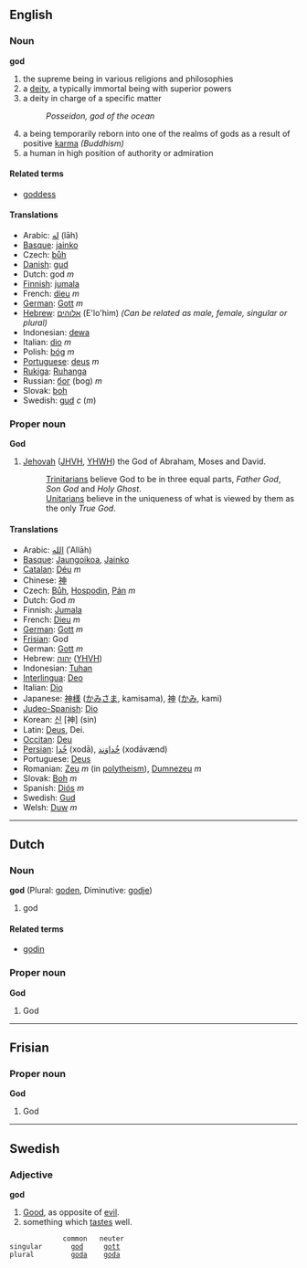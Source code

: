 ==English==
===Noun===
'''god'''

#the supreme being in various religions and philosophies
#a [[deity]], a typically immortal being with superior powers
#a deity in charge of a specific matter
#: ''Posseidon, god of the ocean''
#a being temporarily reborn into one of the realms of gods as a result of positive [[karma]] ''(Buddhism)''
#a human in high position of authority or admiration

====Related terms====
*[[goddess]]

====Translations====
*Arabic: [[له]] (lāh)
*[[Basque]]: [[jainko]]
*Czech: [[bůh]]
*[[Danish]]: [[gud]]
*Dutch: god ''m''
*[[Finnish]]: [[jumala]]
*French: [[dieu]] ''m''
*[[German]]: [[Gott]] ''m''
*[[Hebrew]]: [[אלוהים]] (E'lo'him) ''(Can be related as male, female, singular or plural)''
*Indonesian: [[dewa]]
*Italian: [[dio]] ''m''
*Polish: [[bóg]] ''m''
*[[Portuguese]]: [[deus]] ''m''
*[[Rukiga]]: [[Ruhanga]]
*Russian: [[бoг]] (bog) ''m''
*Slovak: [[boh]]
*Swedish: [[gud]] ''c'' (''m'')

===Proper noun===
'''God'''

# [[Jehovah]] ([[JHVH]], [[YHWH]]) the God of Abraham, Moses and David.
#:[[Trinitarian]]s believe God to be in three equal parts, ''Father God'', ''Son God'' and ''Holy Ghost''.
#:[[Unitarian]]s believe in the uniqueness of what is viewed by them as the only ''True God''.

====Translations====
*Arabic: [[الله]] (ʾAllāh)
*[[Basque]]: [[Jaungoikoa]], [[Jainko]]
*[[Catalan]]: [[Déu]] ''m''
*Chinese: [[神]]
*Czech: [[Bůh]], [[Hospodin]], [[Pán]] ''m''
*Dutch: God ''m''
*Finnish: [[Jumala]]
*French: [[Dieu]] ''m''
*[[German]]: [[Gott]] ''m''
*[[Frisian]]: God
*German: [[Gott]] ''m''
*Hebrew: [[יהוה]] ([[YHVH]])
*Indonesian: [[Tuhan]]
*[[Interlingua]]: [[Deo]]
*Italian: [[Dio]]
*Japanese: [[神様]] ([[かみさま]], kamisama), [[神]] ([[かみ]], kami)
*[[Judeo-Spanish]]: [[Dio]]
*Korean: [[신]] [神] (sin)
*Latin: [[Deus]], Dei.
*[[Occitan]]: [[Deu]]
*[[Persian]]: [[خُدا]] (xodā), [[خُداوَند]] (xodāvænd)
*Portuguese: [[Deus]]
*Romanian: [[Zeu]] ''m'' (in [[polytheism]]), [[Dumnezeu]] ''m''
*Slovak: [[Boh]] ''m''
*Spanish: [[Diós]] ''m''
*Swedish: [[Gud]]
*Welsh: [[Duw]] ''m''

----
==Dutch==
===Noun===
'''god''' (Plural: [[goden]], Diminutive: [[godje]])

#god

====Related terms====
*[[godin]]

===Proper noun===
'''God'''

#God

----
==Frisian==
===Proper noun===
'''God'''

#God

----
==Swedish==
===Adjective===

'''god'''

# [[Good]], as opposite of [[evil]].
# something which [[taste]]s well. 
              common   neuter
 singular       [[god]]     [[gott]]
 plural         [[goda]]    [[goda]]